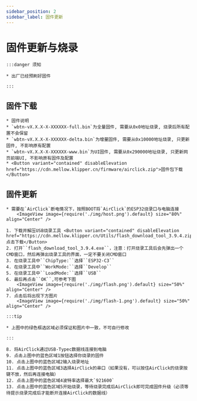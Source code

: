```yaml
---
sidebar_position: 2
sidebar_label: 固件更新
---
```


# 固件更新与烧录

    :::danger 须知

    * 出厂已经预刷好固件

    :::

## 固件下载

    * 固件说明
    * `wbtn-vX.X.X-X-XXXXXX-full.bin`为全量固件, 需要从0x0地址烧录, 烧录后所有配置不会保留
    * `wbtn-vX.X.X-X-XXXXXX-delta.bin`为增量固件, 需要从0x10000地址烧录, 只更新固件, 不影响原有配置
    * `wbtn-vX.X.X-X-XXXXXX-www.bin`为UI固件, 需要从0x290000地址烧录, 只更新网页前端UI, 不影响原有固件及配置
    * <Button variant="contained" disableElevation href="https://cdn.mellow.klipper.cn/firmware/airclick.zip">固件包下载</Button>

## 固件更新
    * 需要在`AirClick`断电情况下，按照BOOT将`AirClick`的ESP32烧录口与电脑连接
        <ImageView image={require('./img/host.png').default} size="80%" align="Center" />

    1. 下载并解压USB烧录工具 <Button variant="contained" disableElevation href="https://cdn.mellow.klipper.cn/Utils/flash_download_tool_3.9.4.zip">点击下载</Button>
    2. 打开``flash_download_tool_3.9.4.exe``，注意：打开烧录工具后会先弹出一个CMD窗口，然后再弹出烧录工具的界面，一定不要关闭CMD窗口
    3. 在烧录工具中``ChipType:``选择``ESP32-C3``
    4. 在烧录工具中``WorkMode:``选择``Develop``
    5. 在烧录工具中``LoadMode:``选择``USB``
    6. 最后再点击``OK``,可参考下图
        <ImageView image={require('./img/flash.png').default} size="50%" align="Center" />
    7. 点击后将出现下方图片
        <ImageView image={require('./img/flash-1.png').default} size="50%" align="Center" />

    :::tip

    * 上图中的绿色框选区域必须保证和图片中一致，不可自行修改

    :::

    8. 将AirClick通过USB-Typec数据线连接到电脑
    9. 点击上图中的蓝色区域1按钮选择你烧录的固件
    10. 点击上图中的蓝色区域2输入烧录地址
    11. 点击上图中的蓝色区域3选择AirClick的串口（如果没有，可以按住AirClick的烧录按键不放，然后再连接电脑）
    12. 点击上图中的蓝色区域4波特率选择最大`921600`
    13. 点击上图中的蓝色区域5开始烧录，等待烧录完成后AirClick即可完成固件升级（必须等待提示烧录完成后才能断开连接AirClick的数据线）
